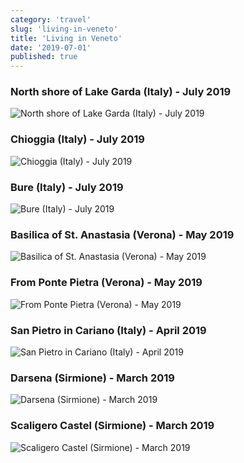 ```yaml
---
category: 'travel'
slug: 'living-in-veneto'
title: 'Living in Veneto'
date: '2019-07-01'
published: true
---
```


### North shore of Lake Garda (⁨Italy⁩) - July 2019

![North shore of Lake Garda (⁨Italy⁩) - July 2019](./images/garda-torbole.jpg)

### Chioggia (⁨Italy⁩) - July 2019

![Chioggia (⁨Italy⁩) - July 2019](./images/chioggia.jpg)

### Bure (⁨Italy⁩) - July 2019

![Bure (⁨Italy⁩) - July 2019](./images/bure.jpg)

### Basilica of St. Anastasia (Verona) - May 2019

![Basilica of St. Anastasia (Verona) - May 2019](./images/verona-campanile-santa-anastasia.JPG)

### From Ponte Pietra (Verona) - May 2019

![From Ponte Pietra (Verona) - May 2019](./images/verona-ponte-pietra.JPG)

### San Pietro in Cariano (⁨Italy⁩) - April 2019

![San Pietro in Cariano (⁨Italy⁩) - April 2019](./images/san-pietro-in-cariano.JPG)

### Darsena (Sirmione) - March 2019

![Darsena (Sirmione) - March 2019](./images/sirmione-darsena.JPG)

### Scaligero Castel (Sirmione) - March 2019

![Scaligero Castel (Sirmione) - March 2019](./images/sirmione-rocca-scaligera.JPG)

